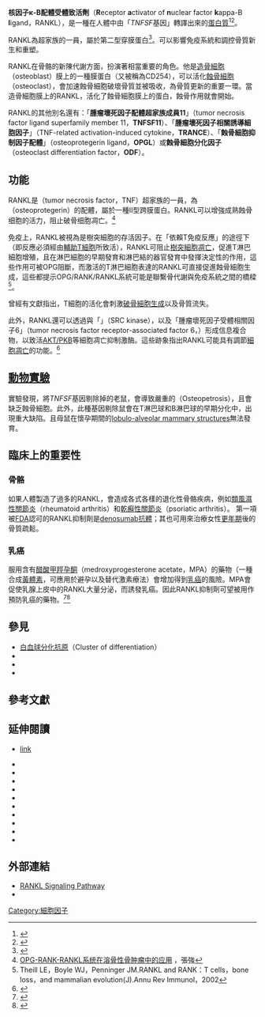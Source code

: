 {{PBB/8600}}

'''核因子κ-B配體受體致活劑'''（'''R'''eceptor '''a'''ctivator of '''n'''uclear factor '''k'''appa-B '''l'''igand，RANKL），是一種在人體中由「''TNFSF''基因」轉譯出來的[[蛋白質|蛋白質]]<ref name="pmid9312132">{{cite journal | author = Wong BR, Rho J, Arron J, Robinson E, Orlinick J, Chao M, Kalachikov S, Cayani E, Bartlett FS, Frankel WN, Lee SY, Choi Y | title = TRANCE is a novel ligand of the tumor necrosis factor receptor family that activates c-Jun N-terminal kinase in T cells | journal = J. Biol. Chem. | volume = 272 | issue = 40 | pages = 25190–4 |date=October 1997 | pmid = 9312132 | doi = 10.1074/jbc.272.40.25190}}</ref><ref name="pmid9367155">{{cite journal | author = Anderson DM, Maraskovsky E, Billingsley WL, Dougall WC, Tometsko ME, Roux ER, Teepe MC, DuBose RF, Cosman D, Galibert L | title = A homologue of the TNF receptor and its ligand enhance T-cell growth and dendritic-cell function | journal = Nature | volume = 390 | issue = 6656 | pages = 175–9 |date=November 1997 | pmid = 9367155 | doi = 10.1038/36593 }}</ref>。

RANKL為{{le|腫瘤壞死因子|tumor necrosis factor}}超家族的一員，屬於第二型穿膜蛋白<ref name="pmid21445556">{{cite journal | author = Hanada R, Hanada T, Sigl V, Schramek D, Penninger JM | title = RANKL/RANK-beyond bones | journal = J. Mol. Med. | volume = 89 | issue = 7 | pages = 647–56 | year = 2011 | pmid = 21445556 | doi = 10.1007/s00109-011-0749-z }}</ref>。可以影響免疫系統和調控骨質新生和重塑。

RANKL在骨骼的新陳代謝方面，扮演著相當重要的角色。他是[[造骨細胞|造骨細胞]]（osteoblast）膜上的一種膜蛋白（又被稱為CD254），可以活化[[蝕骨細胞|蝕骨細胞]]（osteoclast），會加速蝕骨細胞破壞骨質並被吸收，為骨質更新的重要一環。當造骨細胞膜上的RANKL，活化了蝕骨細胞膜上的{{en-link|RANK|receptor activator of nuclear factor kappa-B (RANK)}}蛋白，蝕骨作用就會開始。

RANKL的其他別名還有：「'''腫瘤壞死因子配體超家族成員11'''」（tumor necrosis factor ligand superfamily member 11，'''TNFSF11'''）、「'''腫瘤壞死因子相關誘導細胞因子'''」（TNF-related activation-induced cytokine，'''TRANCE'''）、「'''蝕骨細胞抑制因子配體'''」（osteoprotegerin ligand，'''OPGL'''）或'''蝕骨細胞分化因子'''（osteoclast differentiation factor，'''ODF'''）。

== 功能 ==
RANKL是{{en-link|腫瘤壞死因子|tumor necrosis factor}}（tumor necrosis factor，TNF）超家族的一員，為{{en-link|蝕骨細胞抑制因子|osteoprotegerin}}（osteoprotegerin）的配體，屬於一種Ⅱ型跨膜蛋白。RANKL可以增強成熟蝕骨细胞的活力，阻止破骨细胞凋亡。<ref name="Chang">[http://www.haodf.com/zhuanjiaguandian/zhangqiangzibo_136931769.htm OPG-RANK-RANKL系统在溶骨性骨肿瘤中的应用] {{Wayback|url=http://www.haodf.com/zhuanjiaguandian/zhangqiangzibo_136931769.htm |date=20131224112742 }}，張強</ref>


免疫上，RANKL被視為是樹突細胞的存活因子。在「依賴T免疫反應」的途徑下（即反應必須經由[[輔助T細胞|輔助T細胞]]所致活），RANKL可阻止[[樹突細胞|樹突細胞]][[細胞凋亡|凋亡]]，促進T淋巴細胞增殖，且在淋巴細胞的早期發育和淋巴結的器官發育中發揮決定性的作用，這些作用可被OPG阻斷，而激活的T淋巴細胞表達的RANKL可直接促進蝕骨細胞生成，這些都提示OPG/RANK/RANKL系統可能是聯繫骨代謝與免疫系統之間的橋樑<ref>Theill LE，Boyle WJ，Penninger JM.RANKL and RANK：T cells，bone loss，and mammalian evolution(J).Annu Rev Immunol，2002</ref>。

曾經有文獻指出，T細胞的活化會刺激[[破骨細胞生成|破骨細胞生成]]以及骨質流失。

此外，RANKL還可以透過與「{{en-link|SRC激酶|Src (gene)}}」（SRC kinase），以及「腫瘤壞死因子受體相關因子6」（tumor necrosis factor receptor-associated factor 6，{{en-link|TRAF6|TRAF6}}）形成信息複合物，以致活[[AKT|AKT/PKB]]等細胞凋亡抑制激酶。這些跡象指出RANKL可能具有調節[[細胞凋亡|細胞凋亡]]的功能。<ref name = "entrez">{{cite web | title = Entrez Gene: TNFSF11 tumor necrosis factor (ligand) superfamily, member 11| url = http://www.ncbi.nlm.nih.gov/sites/entrez?Db=gene&Cmd=ShowDetailView&TermToSearch=8600| accessdate = }}</ref>

== [[動物實驗|動物實驗]] ==
實驗發現，將''TNFSF''基因剔除掉的老鼠，會導致嚴重的{{en-link|骨質石化症|Osteopetrosis}}（Osteopetrosis），且會缺乏蝕骨細胞。此外，此種基因剔除鼠會在T淋巴球和B淋巴球的早期分化中，出現重大缺陷。且母鼠在懷孕期間的[[lobulo-alveolar_mammary_structures|lobulo-alveolar mammary structures]]無法發育。{{r|entrez}}

== 臨床上的重要性 ==
=== 骨骼 ===
如果人體製造了過多的RANKL，會造成各式各樣的退化性骨骼疾病，例如[[類風濕性關節炎|類風濕性關節炎]]（rheumatoid arthritis）和[[乾癬性關節炎|乾癬性關節炎]]（psoriatic arthritis）。
第一項被[[FDA|FDA]]認可的RANKL抑制劑是[[地舒單抗|denosumab抗體]]；其也可用來治療女性[[更年期|更年期]]後的骨質疏鬆。

=== 乳癌 ===
服用含有[[醋酸甲羥孕酮|醋酸甲羥孕酮]]（medroxyprogesterone acetate，MPA）的藥物（一種合成[[黃體素|黃體素]]，可應用於避孕以及替代激素療法）會增加得到[[乳癌|乳癌]]的風險。MPA會促使乳腺上皮中的RANKL大量分泌，而誘發乳癌。因此RANKL抑制劑可望被用作預防乳癌的藥物。<ref name="pmid20881962">{{cite journal | author = Schramek D, Leibbrandt A, Sigl V, Kenner L, Pospisilik JA, Lee HJ, Hanada R, Joshi PA, Aliprantis A, Glimcher L, Pasparakis M, Khokha R, Ormandy CJ, Widschwendter M, Schett G, Penninger JM | title = Osteoclast differentiation factor RANKL controls development of progestin-driven mammary cancer | journal = Nature | volume = 468 | issue = 7320 | pages = 98–102 | pmid = 20881962 | doi = 10.1038/nature09387 | url = | issn = |date=November 2010}}</ref><ref name="pmid20881963">{{cite journal | author = Gonzalez-Suarez E, Jacob AP, Jones J, Miller R, Roudier-Meyer MP, Erwert R, Pinkas J, Branstetter D, Dougall WC | title = RANK ligand mediates progestin-induced mammary epithelial proliferation and carcinogenesis | journal = Nature | volume = 468 | issue = 7320 | pages = 103–7 | pmid = 20881963 | doi = 10.1038/nature09495 | url = | issn = |date=November 2010}}</ref>

==參見==
* [[白血球分化抗原|白血球分化抗原]]（Cluster of differentiation）
* {{en-link|RANK|RANK}}
* {{en-link|蝕骨細胞抑制因子|Osteoprotegerin}}
* {{en-link|骨免疫學|Osteoimmunology}}

==參考文獻==
{{reflist}}

==延伸閱讀==
{{refbegin|35em}}
*{{cite journal |author=Whyte M |title=The long and the short of bone therapy |journal=N Engl J Med |volume=354 |issue=8 |pages=860–3 |year=2006 |pmid=16495400 |doi=10.1056/NEJMe068003}} [http://content.nejm.org/cgi/content/extract/354/8/860 link]{{Wayback|url=http://content.nejm.org/cgi/content/extract/354/8/860 |date=20100105161127 }}
*{{cite journal  | author=Buckley KA, Fraser WD |title=Receptor activator for nuclear factor kappaB ligand and osteoprotegerin: regulators of bone physiology and immune responses/potential therapeutic agents and biochemical markers. |journal=Ann. Clin. Biochem. |volume=39 |issue= Pt 6 |pages= 551–6 |year= 2003 |pmid= 12564836 |doi=10.1258/000456302760413324  }}
*{{cite journal  | author=Jeffcoate W |title=Vascular calcification and osteolysis in diabetic neuropathy-is RANK-L the missing link? |journal=Diabetologia |volume=47 |issue= 9 |pages= 1488–92 |year= 2005 |pmid= 15322748 |doi= 10.1007/s00125-004-1477-5 }}
*{{cite journal  | author=Collin-Osdoby P |title=Regulation of vascular calcification by osteoclast regulatory factors RANKL and osteoprotegerin. |journal=Circ. Res. |volume=95 |issue= 11 |pages= 1046–57 |year= 2005 |pmid= 15564564 |doi= 10.1161/01.RES.0000149165.99974.12 }}
*{{cite journal  | author=Whyte MP, Mumm S |title=Heritable disorders of the RANKL/OPG/RANK signaling pathway. |journal=Journal of musculoskeletal & neuronal interactions |volume=4 |issue= 3 |pages= 254–67 |year= 2005 |pmid= 15615493 |doi=  }}
*{{cite journal  | author=Clohisy DR, Mantyh PW |title=Bone cancer pain and the role of RANKL/OPG. |journal=Journal of musculoskeletal & neuronal interactions |volume=4 |issue= 3 |pages= 293–300 |year= 2005 |pmid= 15615497 |doi=  }}
*{{cite journal  | author=Anandarajah AP, Schwarz EM |title=Anti-RANKL therapy for inflammatory bone disorders: Mechanisms and potential clinical applications. |journal=J. Cell. Biochem. |volume=97 |issue= 2 |pages= 226–32 |year= 2006 |pmid= 16240334 |doi= 10.1002/jcb.20674 }}
*{{cite journal  | author=Baud'huin M, Duplomb L, Ruiz Velasco C, Fortun Y, Heymann D, Padrines M |title=Key roles of the OPG-RANK-RANKL system in bone oncology. |journal=Expert Rev Anticancer Ther |volume=7 |issue= 2 |pages= 221–32 |year= 2007 |pmid= 17288531 |doi= 10.1586/14737140.7.2.221 }}
*{{cite journal  | author=Yogo K, Ishida-Kitagawa N, Takeya T |title=Negative autoregulation of RANKL and c-Src signaling in osteoclasts. |journal=J. Bone Miner. Metab. |volume=25 |issue= 4 |pages= 205–10 |year= 2007 |pmid= 17593489 |doi= 10.1007/s00774-007-0751-2 }}
*{{cite journal  | author=Boyce BF, Xing L |title=Biology of RANK, RANKL, and osteoprotegerin. |journal=Arthritis Res. Ther. |volume=9 Suppl 1 |issue=  |pages= S1 |year= 2007 |pmid= 17634140 |doi= 10.1186/ar2165  | pmc=1924516 }}
*{{cite journal  | author=McClung M |title=Role of RANKL inhibition in osteoporosis. |journal=Arthritis Res. Ther. |volume=9 Suppl 1 |issue=  |pages= S3 |year= 2007 |pmid= 17634142 |doi= 10.1186/ar2167  | pmc=1924518 }}
{{refend}}

==外部連結==
* [https://web.archive.org/web/20061014102328/http://www.networksandpathways.org/pathway?name=RANKL&description=RANKL RANKL Signaling Pathway]
* {{MeshName|RANKL+Protein}}

{{细胞因子}}
{{PDB Gallery|geneid=8600}}
{{Clusters of differentiation}}
{{Bisphosphonates}}
{{NLM content}}

[[Category:細胞因子|Category:細胞因子]]